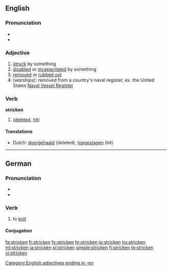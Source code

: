 {{wikipedia|dab=stricken}}
==English==

===Pronunciation===
* {{IPA|/'stɻɪkən/}}
* {{audio|En-us-stricken.ogg|Audio (US)}}

===Adjective===
{{en-adj}}

# [[struck]] by something
# [[disabled]] or [[incapacitated]] by something
# [[removed]] or [[rubbed out]]
# (''warships''): removed from a country's naval register, ex. the United States [[w:Naval Vessel Register|Naval Vessel Register]]

===Verb===
'''stricken'''

# {{past participle of| to [[strike]]}} ([[deleted]], [[hit]])

====Translations====
* Dutch: [[doorgehaald]] (deleted), [[toegeslagen]] (hit)

[[Category:English adjectives ending in -en]]

----

==German==

===Pronunciation===
* {{IPA|/ˈʃtʀɪkŋ̩/|/ˈʃtʀɪkən/|lang=de}}
* {{audio|De-at-stricken.ogg|Audio (Austria)}}

===Verb===
{{infl|de|verb}}

# to [[knit]]

====Conjugation====
{{de-conj-weak|strick|gestrickt|h}}

[[fa:stricken]]
[[fr:stricken]]
[[fy:stricken]]
[[hr:stricken]]
[[io:stricken]]
[[hu:stricken]]
[[ml:stricken]]
[[ja:stricken]]
[[pl:stricken]]
[[simple:stricken]]
[[fi:stricken]]
[[te:stricken]]
[[vi:stricken]]